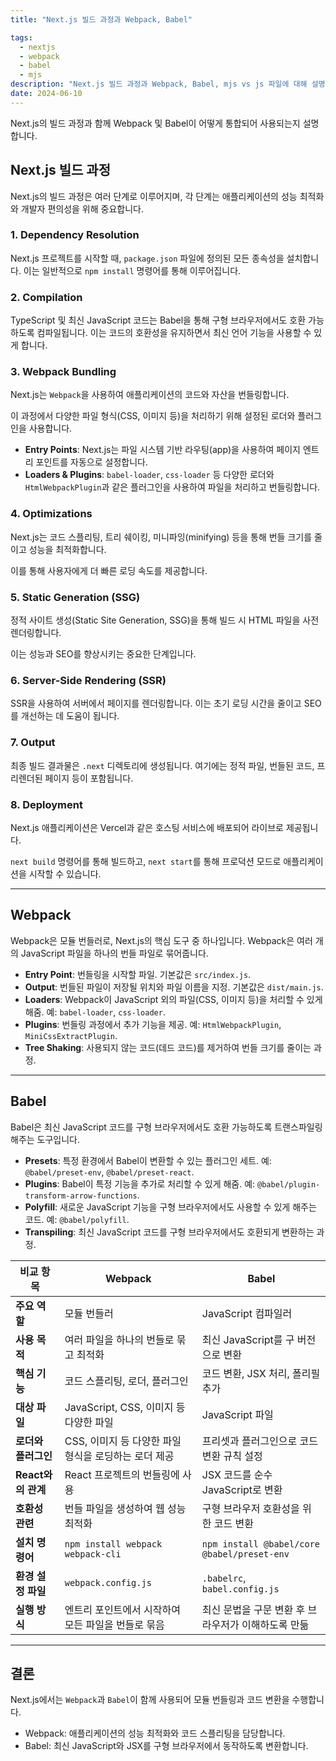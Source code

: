 ```yaml
---
title: "Next.js 빌드 과정과 Webpack, Babel"

tags:
  - nextjs
  - webpack
  - babel
  - mjs
description: "Next.js 빌드 과정과 Webpack, Babel, mjs vs js 파일에 대해 설명하겠습니다."
date: 2024-06-10
---
```


Next.js의 빌드 과정과 함께 Webpack 및 Babel이 어떻게 통합되어 사용되는지 설명합니다.

## Next.js 빌드 과정

Next.js의 빌드 과정은 여러 단계로 이루어지며, 각 단계는 애플리케이션의 성능 최적화와 개발자 편의성을 위해 중요합니다.

### 1. Dependency Resolution

Next.js 프로젝트를 시작할 때, `package.json` 파일에 정의된 모든 종속성을 설치합니다. 이는 일반적으로 `npm install` 명령어를 통해 이루어집니다.

### 2. Compilation

TypeScript 및 최신 JavaScript 코드는 Babel을 통해 구형 브라우저에서도 호환 가능하도록 컴파일됩니다. 이는 코드의 호환성을 유지하면서 최신 언어 기능을 사용할 수 있게 합니다.

### 3. Webpack Bundling

Next.js는 `Webpack`을 사용하여 애플리케이션의 코드와 자산을 번들링합니다.

이 과정에서 다양한 파일 형식(CSS, 이미지 등)을 처리하기 위해 설정된 로더와 플러그인을 사용합니다.

- **Entry Points**: Next.js는 파일 시스템 기반 라우팅(app)을 사용하여 페이지 엔트리 포인트를 자동으로 설정합니다.
- **Loaders & Plugins**: `babel-loader`, `css-loader` 등 다양한 로더와 `HtmlWebpackPlugin`과 같은 플러그인을 사용하여 파일을 처리하고 번들링합니다.

### 4. Optimizations

Next.js는 코드 스플리팅, 트리 쉐이킹, 미니파잉(minifying) 등을 통해 번들 크기를 줄이고 성능을 최적화합니다.

이를 통해 사용자에게 더 빠른 로딩 속도를 제공합니다.

### 5. Static Generation (SSG)

정적 사이트 생성(Static Site Generation, SSG)을 통해 빌드 시 HTML 파일을 사전 렌더링합니다.

이는 성능과 SEO를 향상시키는 중요한 단계입니다.

### 6. Server-Side Rendering (SSR)

SSR을 사용하여 서버에서 페이지를 렌더링합니다. 이는 초기 로딩 시간을 줄이고 SEO를 개선하는 데 도움이 됩니다.

### 7. Output

최종 빌드 결과물은 `.next` 디렉토리에 생성됩니다. 여기에는 정적 파일, 번들된 코드, 프리렌더된 페이지 등이 포함됩니다.

### 8. Deployment

Next.js 애플리케이션은 Vercel과 같은 호스팅 서비스에 배포되어 라이브로 제공됩니다.

`next build` 명령어를 통해 빌드하고, `next start`를 통해 프로덕션 모드로 애플리케이션을 시작할 수 있습니다.

---

## Webpack

Webpack은 모듈 번들러로, Next.js의 핵심 도구 중 하나입니다. Webpack은 여러 개의 JavaScript 파일을 하나의 번들 파일로 묶어줍니다.

- **Entry Point**: 번들링을 시작할 파일. 기본값은 `src/index.js`.
- **Output**: 번들된 파일이 저장될 위치와 파일 이름을 지정. 기본값은 `dist/main.js`.
- **Loaders**: Webpack이 JavaScript 외의 파일(CSS, 이미지 등)을 처리할 수 있게 해줌. 예: `babel-loader`, `css-loader`.
- **Plugins**: 번들링 과정에서 추가 기능을 제공. 예: `HtmlWebpackPlugin`, `MiniCssExtractPlugin`.
- **Tree Shaking**: 사용되지 않는 코드(데드 코드)를 제거하여 번들 크기를 줄이는 과정.

---

## Babel

Babel은 최신 JavaScript 코드를 구형 브라우저에서도 호환 가능하도록 트랜스파일링해주는 도구입니다.

- **Presets**: 특정 환경에서 Babel이 변환할 수 있는 플러그인 세트. 예: `@babel/preset-env`, `@babel/preset-react`.
- **Plugins**: Babel이 특정 기능을 추가로 처리할 수 있게 해줌. 예: `@babel/plugin-transform-arrow-functions`.
- **Polyfill**: 새로운 JavaScript 기능을 구형 브라우저에서도 사용할 수 있게 해주는 코드. 예: `@babel/polyfill`.
- **Transpiling**: 최신 JavaScript 코드를 구형 브라우저에서도 호환되게 변환하는 과정.

| **비교 항목**       | **Webpack**                                          | **Babel**                                           |
| ------------------- | ---------------------------------------------------- | --------------------------------------------------- |
| **주요 역할**       | 모듈 번들러                                          | JavaScript 컴파일러                                 |
| **사용 목적**       | 여러 파일을 하나의 번들로 묶고 최적화                | 최신 JavaScript를 구 버전으로 변환                  |
| **핵심 기능**       | 코드 스플리팅, 로더, 플러그인                        | 코드 변환, JSX 처리, 폴리필 추가                    |
| **대상 파일**       | JavaScript, CSS, 이미지 등 다양한 파일               | JavaScript 파일                                     |
| **로더와 플러그인** | CSS, 이미지 등 다양한 파일 형식을 로딩하는 로더 제공 | 프리셋과 플러그인으로 코드 변환 규칙 설정           |
| **React와의 관계**  | React 프로젝트의 번들링에 사용                       | JSX 코드를 순수 JavaScript로 변환                   |
| **호환성 관련**     | 번들 파일을 생성하여 웹 성능 최적화                  | 구형 브라우저 호환성을 위한 코드 변환               |
| **설치 명령어**     | `npm install webpack webpack-cli`                    | `npm install @babel/core @babel/preset-env`         |
| **환경 설정 파일**  | `webpack.config.js`                                  | `.babelrc`, `babel.config.js`                       |
| **실행 방식**       | 엔트리 포인트에서 시작하여 모든 파일을 번들로 묶음   | 최신 문법을 구문 변환 후 브라우저가 이해하도록 만듦 |

---

## 결론

Next.js에서는 `Webpack`과 `Babel`이 함께 사용되어 모듈 번들링과 코드 변환을 수행합니다.

- Webpack: 애플리케이션의 성능 최적화와 코드 스플리팅을 담당합니다.
- Babel: 최신 JavaScript와 JSX를 구형 브라우저에서 동작하도록 변환합니다.
